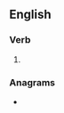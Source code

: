 ==English==

===Verb===
{{head|en|verb form}}

# {{en-past of|reline}}

===Anagrams===
* {{anagrams|en|red line|redline}}